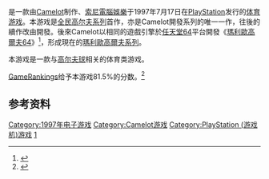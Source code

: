 {{NoteTA
| G1=Games
}}
{{Infobox video game
| title = 全民高尔夫
| japanese = みんなのGOLF
| english = Hot Shots Golf
| english2 = Everybody's Golf
| image =
| caption =
| developer = [[Camelot|Camelot]]
| publisher = [[索尼互動娛樂|索尼電腦娛樂]]
| director = 
| producer = 
| designer = 
| programmer = 
| artist = 
| writer = 
| composer = 
| series = 全民高爾夫系列
| platforms = [[PlayStation_(遊戲機)|PlayStation]]
| released = {{vgrelease|JP|17 July 1997|NA|30 April 1998|EU|1 June 1998}}
| genre = [[體育遊戲|體育]]
| modes = [[單人電子遊戲|單人]]、[[多人電子遊戲|多人]]
}}
{{vgname|全民高尔夫|ja=みんなのGOLF|na=Hot Shots Golf|eu=Everybody's Golf|diff=yes|aka=大众高尔夫}}是一款由[[Camelot|Camelot]]制作、[[索尼電腦娛樂|索尼電腦娛樂]]于1997年7月17日在[[PlayStation_(游戏机)|PlayStation]]发行的[[体育游戏|体育游戏]]。本游戏是[[全民高尔夫系列|全民高尔夫系列]]首作，亦是Camelot開發系列的唯一一作，往後的續作改由{{le|Clap Hanz}}開發。後來Camelot以相同的遊戲引擎於[[任天堂64|任天堂64]]平台開發《[[马里奥高尔夫64|瑪利歐高爾夫64]]》<ref>{{cite web |url=https://www.camelot.co.jp/gimon/gimon03.html |title=あなたのギモン その３ |publisher=[[Camelot|Camelot]] |accessdate=2000-04-29 |dead-url=no |archive-date=2020-08-04 |archive-url=https://web.archive.org/web/20200804221248/https://www.camelot.co.jp/gimon/gimon03.html }}</ref>，形成現在的[[马里奥体育游戏列表#马里奥高尔夫|瑪利歐高爾夫系列]]。

本游戏是一款与[[高尔夫球|高尔夫球]]相关的体育类游戏。

[[GameRankings|GameRankings]]给予本游戏81.5%的分数。<ref>{{cite web |url=http://www.gamerankings.com/ps/197573-hot-shots-golf/index.html |title=Hot Shots Golf for PlayStation |publisher=[[GameRankings|GameRankings]] |accessdate=2015-01-13 |archive-date=2019-12-06 |archive-url=https://web.archive.org/web/20191206152029/http://www.gamerankings.com/ps/197573-hot-shots-golf/index.html |dead-url=no }}</ref>

== 参考资料 ==
{{Reflist}}
{{全民高尔夫系列}}
{{DEFAULTSORT:Everybody's Golf}}
[[Category:1997年电子游戏|Category:1997年电子游戏]]
[[Category:Camelot游戏|Category:Camelot游戏]]
[[Category:PlayStation_(游戏机)游戏|Category:PlayStation (游戏机)游戏]]
[[Category:全民高爾夫系列|1]]

{{playStation-stub}}
{{sports-videogame-stub}}